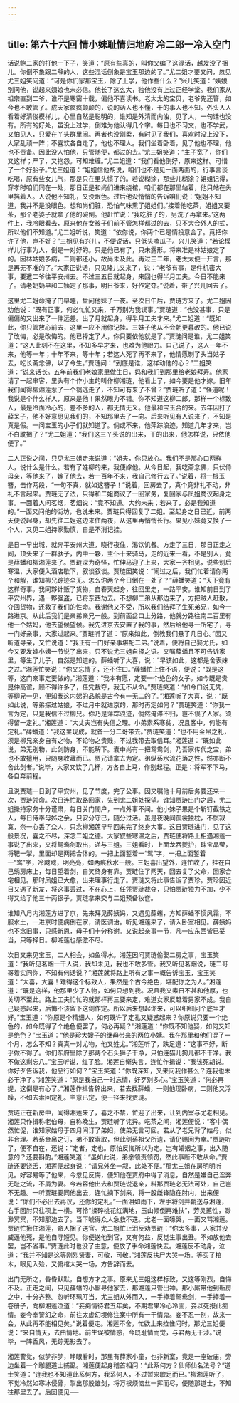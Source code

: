 ```yaml
---
---
---
```

title: 第六十六回 情小妹耻情归地府 冷二郎一冷入空门
---

话说鲍二家的打他一下子，笑道：“原有些真的，叫你又编了这混话，越发没了捆儿。你倒不象跟二爷的人，这些混话倒象是宝玉那边的了。”尤二姐才要又问，忽见尤三姐笑问道：“可是你们家那宝玉，除了上学，他作些什么？”兴儿笑道：“姨娘别问他，说起来姨娘也未必信。他长了这么大，独他没有上过正经学堂。我们家从祖宗直到二爷，谁不是寒窗十载，偏他不喜读书。老太太的宝贝，老爷先还管，如今也不敢管了。成天家疯疯颠颠的，说的话人也不懂，干的事人也不知。外头人人看着好清俊模样儿，心里自然是聪明的，谁知是外清而内浊，见了人，一句话也没有。所有的好处，虽没上过学，倒难为他认得几个字。每日也不习文，也不学武，又怕见人，只爱在丫头群里闹。再者也没刚柔，有时见了我们，喜欢时没上没下，大家乱顽一阵；不喜欢各自走了，他也不理人。我们坐着卧着，见了他也不理，他也不责备。因此没人怕他，只管随便，都过的去。”尤三姐笑道：“主子宽了，你们又这样；严了，又抱怨。可知难缠。”尤二姐道：“我们看他倒好，原来这样。可惜了一个好胎子。”尤三姐道：“姐姐信他胡说，咱们也不是见一面两面的，行事言谈吃喝，原有些女儿气，那是只在里头惯了的。若说糊涂，那些儿糊涂？姐姐记得，穿孝时咱们同在一处，那日正是和尚们进来绕棺，咱们都在那里站着，他只站在头里挡着人。人说他不知礼，又没眼色。过后他没悄悄的告诉咱们说：‘姐姐不知道，我并不是没眼色。想和尚们脏，恐怕气味熏了姐姐们。’接着他吃茶，姐姐又要茶，那个老婆子就拿了他的碗倒。他赶忙说：‘我吃脏了的，另洗了再拿来。’这两件上，我冷眼看去，原来他在女孩子们前不管怎样都过的去，只不大合外人的式，所以他们不知道。”尤二姐听说，笑道：“依你说，你两个已是情投意合了。竟把你许了他，岂不好？”三姐见有兴儿，不便说话，只低头嗑瓜子。兴儿笑道：“若论模样儿行事为人，倒是一对好的。只是他已有了，只未露形。将来准是林姑娘定了的。因林姑娘多病，二则都还小，故尚未及此。再过三二年，老太太便一开言，那是再无不准的了。”大家正说话，只见隆儿又来了，说：“老爷有事，是件机密大事，要遣二爷往平安州去。不过三五日就起身，来回也得半月工夫。今日不能来了。请老奶奶早和二姨定了那事，明日爷来，好作定夺。”说着，带了兴儿回去了。

这里尤二姐命掩了门早睡，盘问他妹子一夜。至次日午后，贾琏方来了。尤二姐因劝他说：“既有正事，何必忙忙又来，千万别为我误事。”贾琏道：“也没甚事，只是偏偏的又出来了一件远差。出了月就起身，得半月工夫才来。”尤二姐道：“既如此，你只管放心前去，这里一应不用你记挂。三妹子他从不会朝更暮改的。他已说了改悔，必是改悔的。他已择定了人，你只要依他就是了。”贾琏问是谁，尤二姐笑道：“这人此刻不在这里，不知多早才来，也难为他眼力。自己说了，这人一年不来，他等一年；十年不来，等十年；若这人死了再不来了，他情愿剃了头当姑子去，吃长斋念佛，以了今生。”贾琏问：“到底是谁，这样动他的心？”二姐笑道：“说来话长。五年前我们老娘家里做生日，妈和我们到那里给老娘拜寿。他家请了一起串客，里头有个作小生的叫作柳湘琏，他看上了，如今要是他才嫁。旧年我们闻得柳湘莲惹了一个祸逃走了，不知可有来了不曾？”贾琏听了道：“怪道呢！我说是个什么样人，原来是他！果然眼力不错。你不知道这柳二郎，那样一个标致人，最是冷面冷心的，差不多的人，都无情无义。他最和宝玉合的来。去年因打了薛呆子，他不好意思见我们的，不知那里去了一向。后来听见有人说来了，不知是真是假。一问宝玉的小子们就知道了。倘或不来，他萍踪浪迹，知道几年才来，岂不白耽搁了？”尤二姐道：“我们这三丫头说的出来，干的出来，他怎样说，只依他便了。”

二人正说之间，只见尤三姐走来说道：“姐夫，你只放心。我们不是那心口两样人，说什么是什么。若有了姓柳的来，我便嫁他。从今日起，我吃斋念佛，只伏侍母亲，等他来了，嫁了他去，若一百年不来，我自己修行去了。”说着，将一根玉簪，击作两段，“一句不真，就如这簪子！”说着，回房去了，真个竟非礼不动，非礼不言起来。贾琏无了法，只得和二姐商议了一回家务，复回家与凤姐商议起身之事。一面着人问茗烟，茗烟说：“竟不知道。大约未来；若来了，必是我知道的。”一面又问他的街坊，也说未来。贾琏只得回复了二姐。至起身之日已近，前两天便说起身，却先往二姐这边来住两夜，从这里再悄悄长行。果见小妹竟又换了一个人，又见二姐持家勤慎，自是不消记挂。

是日一早出城，就奔平安州大道，晓行夜住，渴饮饥餐。方走了三日，那日正走之间，顶头来了一群驮子，内中一夥，主仆十来骑马，走的近来一看，不是别人，竟是薛蟠和柳湘莲来了。贾琏深为奇怪，忙伸马迎了上来，大家一齐相见，说些别后寒温，大家便入酒店歇下，叙谈叙谈。贾琏因笑说：“闹过之后，我们忙着请你两个和解，谁知柳兄踪迹全无。怎么你两个今日倒在一处了？”薛蟠笑道：“天下竟有这样奇事。我同夥计贩了货物，自春天起身，往回里走，一路平安。谁知前日到了平安州界，遇一夥强盗，已将东西劫去。不想柳二弟从那边来了，方把贼人赶散，夺回货物，还救了我们的性命。我谢他又不受，所以我们结拜了生死弟兄，如今一路进京。从此后我们是亲弟亲兄一般。到前面岔口上分路，他就分路往南二百里有他一个姑妈，他去望候望候。我先进京去安置了我的事，然后给他寻一所宅子，寻一门好亲事，大家过起来。”贾琏听了道：“原来如此，倒教我们悬了几日心。”因又听道寻亲，又忙说道：“我正有一门好亲事堪配二弟。”说着，便将自己娶尤氏，如今又要发嫁小姨一节说了出来，只不说尤三姐自择之语。又嘱薛蟠且不可告诉家里，等生了儿子，自然是知道的。薛蟠听了大喜，说：“早该如此，这都是舍表妹之过。”湘莲忙笑说：“你又忘情了，还不住口。”薛蟠忙止住不语，便说：“既是这等，这门亲事定要做的。”湘莲道：“我本有愿，定要一个绝色的女子。如今既是贵昆仲高谊，顾不得许多了，任凭裁夺，我无不从命。”贾琏笑道：“如今口说无凭，等柳兄一见，便知我这内娣的品貌是古今有一无二的了。”湘莲听了大喜，说：“既如此说，等弟探过姑娘，不过月中就进京的，那时再定如何？”贾琏笑道：“你我一言为定，只是我信不过柳兄。你乃是萍踪浪迹，倘然淹滞不归，岂不误了人家。须得留一定礼。”湘莲道：“大丈夫岂有失信之理。小弟素系寒贫，况且客中，何能有定礼。”薛蟠道：“我这里现成，就备一分二哥带去。”贾琏笑道：“也不用金帛之礼，须是柳兄亲身自有之物，不论物之贵贱，不过我带去取信耳。”湘莲道：“既如此说，弟无别物，此剑防身，不能解下。囊中尚有一把鸳鸯剑，乃吾家传代之宝，弟也不敢擅用，只随身收藏而已。贾兄请拿去为定。弟纵系水流花落之性，然亦断不舍此剑者。”说毕，大家又饮了几杯，方各自上马，作别起程。正是：将军不下马，各自奔前程。 　　

且说贾琏一日到了平安州，见了节度，完了公事。因又嘱他十月前后务要还来一次，贾琏领命。次日连忙取路回家，先到尤二姐处探望。谁知贾琏出门之后，尤二姐操持家务十分谨肃，每日关门閤户，一点外事不闻。他小妹子果是个斩钉截铁之人，每日侍奉母姊之余，只安分守已，随分过活。虽是夜晚间孤衾独枕，不惯寂寞，奈一心丢了众人，只念柳湘莲早早回来完了终身大事。这日贾琏进门，见了这般景况，喜之不尽，深念二姐之德。大家叙些寒温之后，贾琏便将路上相遇湘莲一事说了出来，又将鸳鸯剑取出，递与三姐。三姐看时，上面龙吞夔护，珠宝晶莹，将靶一掣，里面却是两把合体的。一把上面錾着一“鸳”字，一把上面錾着一“鸯”字，冷飕飕，明亮亮，如两痕秋水一般。三姐喜出望外，连忙收了，挂在自己绣房床上，每日望着剑，自笑终身有靠。贾琏住了两天，回去复了父命，回家合宅相见。那时凤姐已大愈，出来理事行走了。贾琏又将此事告诉了贾珍。贾珍因近日又遇了新友，将这事丢过，不在心上，任凭贾琏裁夺，只怕贾琏独力不加，少不得又给了他三十两银子。贾琏拿来交与二姐预备妆奁。

谁知八月内湘莲方进了京，先来拜见薛姨妈，又遇见薛蝌，方知薛蟠不惯风霜，不服水土，一进京时便病倒在家，请医调治。听见湘莲来了，请入卧室相见。薛姨妈也不念旧事，只感新恩，母子们十分称谢。又说起亲事一节，凡一应东西皆已妥当，只等择日。柳湘莲也感激不尽。

次日又来见宝玉，二人相会，如鱼得水。湘莲因问贾琏偷娶二房之事，宝玉笑道：“我听见茗烟一干人说，我却未见，我也不敢多管。我又听见茗烟说，琏二哥哥着实问你，不知有何话说？”湘莲就将路上所有之事一概告诉宝玉，宝玉笑道：“大喜，大喜！难得这个标致人，果然是个古今绝色，堪配你之为人。”湘莲道：“既是这样，他那里少了人物，如何只想到我。况且我又素日不甚和他厚，也关切不至此。路上工夫忙忙的就那样再三要来定，难道女家反赶着男家不成。我自己疑惑起来，后悔不该留下这剑作定。所以后来想起你来，可以细细问个底里才好。”宝玉道：“你原是个精细人，如何既许了定礼又疑惑起来？你原说只要一个绝色的，如今既得了个绝色便罢了，何必再疑？”湘莲道：“你既不知他娶，如何又知是绝色？”宝玉道：“他是珍大嫂子的继母带来的两位小姨。我在那里和他们混了一个月，怎么不知？真真一对尤物，他又姓尤。”湘莲听了，跌足道：“这事不好，断乎做不得了。你们东府里除了那两个石头狮子干净，只怕连猫儿狗儿都不干净。我不做这剩忘八。”宝玉听说，红了脸。湘莲自惭失言，连忙作揖说：“我该死胡说。你好歹告诉我，他品行如何？”宝玉笑道：“你既深知，又来问我作甚么？连我也未必干净了。”湘莲笑道：“原是我自己一时忘情，好歹别多心。”宝玉笑道：“何必再提，这倒是有心了。”湘莲作揖告辞出来，若去找薛蟠，一则他现卧病，二则他又浮躁，不如去索回定礼。主意已定，便一径来找贾琏。

贾琏正在新房中，闻得湘莲来了，喜之不禁，忙迎了出来，让到内室与尤老相见。湘莲只作揖称老伯母，自称晚生，贾琏听了诧异。吃茶之间，湘莲便说：“客中偶然忙促，谁知家姑母于四月间订了弟妇，使弟无言可回。若从了老兄背了姑母，似非合理。若系金帛之订，弟不敢索取，但此剑系祖父所遗，请仍赐回为幸。”贾琏听了，便不自在，还说：“定者，定也。原怕反悔所以为定。岂有婚姻之事，出入随意的？还要斟酌。”湘莲笑道：“虽如此说，弟愿领责领罚，然此事断不敢从命。”贾琏还要饶舌，湘莲便起身说：“请兄外坐一叙，此处不便。”那尤三姐在房明明听见。好容易等了他来，今忽见反悔，便知他在贾府中得了消息，自然是嫌自己淫奔无耻之流，不屑为妻。今若容他出去和贾琏说退亲，料那贾琏必无法可处，自己岂不无趣。一听贾琏要同他出去，连忙摘下剑来，将一股雌锋隐在肘内，出来便说：“你们不必出去再议，还你的定礼。”一面泪如雨下，左手将剑并鞘送与湘莲，右手回肘只往项上一横。可怜“揉碎桃花红满地，玉山倾倒再难扶”，芳灵蕙性，渺渺冥冥，不知那边去了。当下唬得众人急救不迭。尤老一面嚎哭，一面又骂湘莲。贾琏忙揪住湘莲，命人捆了送官。尤二姐忙止泪反劝贾琏：“你太多事，人家并没威逼他死，是他自寻短见。你便送他到官，又有何益，反觉生事出丑。不如放他去罢，岂不省事。”贾琏此时也没了主意，便放了手命湘莲快去。湘莲反不动身，泣道：“我并不知是这等刚烈贤妻，可敬，可敬。”湘莲反扶尸大哭一场。等买了棺木，眼见入殓，又俯棺大哭一场，方告辞而去。

出门无所之，昏昏默默，自想方才之事。原来尤三姐这样标致，又这等刚烈，自悔不及。正走之间，只见薛蟠的小厮寻他家去，那湘莲只管出神。那小厮带他到新房之中，十分齐整。忽听环珮叮当，尤三姐从外而入，一手捧着鸳鸯剑，一手捧着一卷册子，向柳湘莲泣道：“妾痴情待君五年矣，不期君果冷心冷面，妾以死报此痴情。妾今奉警幻之命，前往太虚幻境修注案中所有一干情鬼。妾不忍一别，故来一会，从此再不能相见矣。”说着便走。湘莲不舍，忙欲上来拉住问时，那尤三姐便说：“来自情天，去由情地。前生误被情惑，今既耻情而觉，与君两无干涉。”说毕，一阵香风，无踪无影去了。

湘莲警觉，似梦非梦，睁眼看时，那里有薛家小童，也非新室，竟是一座破庙，旁边坐着一个跏腿道士捕虱。湘莲便起身稽首相问：“此系何方？仙师仙名法号？”道士笑道：“连我也不知道此系何方，我系何人，不过暂来歇足而已。”柳湘莲听了，不觉冷然如寒冰侵骨，掣出那股雄剑，将万根烦恼丝一挥而尽，便随那道士，不知往那里去了。后回便见──

